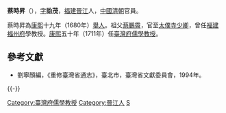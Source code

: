 '''蔡時昇'''（{{bd|？||？|catIdx=}}），[[表字|字]]'''詒茂'''，[[福建|福建]][[晉江|晉江]]人，[[中國|中國]][[清朝|清朝]]官員。

蔡時昇為[[康熙|康熙]]十九年（1680年）[[舉人|舉人]]。祖父[[蔡鵬霄|蔡鵬霄]]，官至[[太僕寺|太僕寺]][[少卿|少卿]]，曾任[[福建|福建]][[福州府|福州府]]學教授。[[康熙|康熙]]五十年（1711年）任[[臺灣府儒學教授|臺灣府儒學教授]]。

==參考文獻==
*劉寧顏編，《重修臺灣省通志》，臺北市，臺灣省文獻委員會，1994年。

{{-}}
{{start box}}
{{s-off}}
{{Succession box|[[張應聘|張應聘]]|[[康卓然|康卓然]]|[[臺灣府|臺灣府]][[臺灣府儒學教授|儒學教授]]|<small>康熙五十年（1711年）任</small>}}
{{end box}}
{{清朝人物小作品}}
{{DEFAULTSORT:Cai蔡}}
[[Category:臺灣府儒學教授|Category:臺灣府儒學教授]]
[[Category:晉江人|Category:晉江人]]
[[Category:蔡姓|S]]